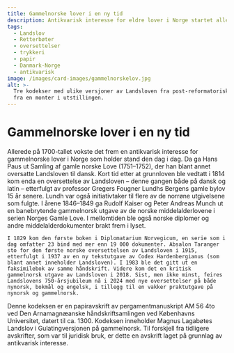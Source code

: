 ```yaml
---
title: Gammelnorske lover i en ny tid
description: Antikvarisk interesse for eldre lover i Norge startet allerede på 1700-tallet
tags:
  - Landslov
  - Retterbøter
  - oversettelser
  - trykkeri
  - papir
  - Danmark-Norge
  - antikvarisk
image: /images/card-images/gammelnorskelov.jpg
alt: >-
  Tre kodekser med ulike versjoner av Landsloven fra post-reformatorisk tid -
  fra en monter i utstillingen.
---
```



# Gammelnorske lover i en ny tid

<Container stil="initial side">
    Allerede på 1700-tallet vokste det frem en antikvarisk interesse for gammelnorske lover i Norge som holder stand den dag i dag. Da ga Hans Paus ut Samling af gamle norske Love (1751–1752), der han blant annet oversatte Landsloven til dansk. Kort tid etter at grunnloven ble vedtatt i 1814 kom enda en oversettelse av Landsloven – denne gangen både på dansk og latin – etterfulgt av professor Gregers Fougner Lundhs Bergens gamle bylov 15 år senere. Lundh var også initiativtaker til flere av de norrøne utgivelsene som fulgte. I årene 1846–1849 ga Rudolf Kaiser og Peter Andreas Munch ut en banebrytende gammelnorsk utgave av de norske middelalderlovene i serien Norges Gamle Love. I mellomtiden ble også norske diplomer og andre middelalderdokumenter brakt frem i lyset. 
    
    I 1829 kom den første boken i Diplomatarium Norvegicum, en serie som i dag omfatter 23 bind med mer enn 19 000 dokumenter. Absalon Taranger sto for den første norske oversettelsen av Landsloven i 1915, etterfulgt i 1937 av en ny tekstutgave av Codex Hardenbergianus (som blant annet inneholder Landsloven). I 1983 ble det gitt ut en faksimilebok av samme håndskrift. Videre kom det en kritisk gammelnorsk utgave av Landsloven i 2018. Sist, men ikke minst, feires Landslovens 750-årsjubileum nå i 2024 med nye oversettelser på både nynorsk, bokmål og engelsk, i tillegg til en vakker praktutgave på nynorsk og gammelnorsk.
</Container>

<Work id="ubb-ms-0081-a" marcus="https://marcus.uib.no/instance/manuscript/ubb-ms-0081-a.html">
Denne kodeksen er en papiravskrift av pergamentmanuskript AM 56 4to ved Den Arnamagnæanske håndskriftsamlingen ved Københavns Universitet, datert til ca. 1300. Kodeksen inneholder Magnus Lagabøtes Landslov i Gulatingversjonen på gammelnorsk. Til forskjell fra tidligere avskrifter, som var til juridisk bruk, er dette en avskrift laget på grunnlag av antikvarisk interesse.
</Work>

